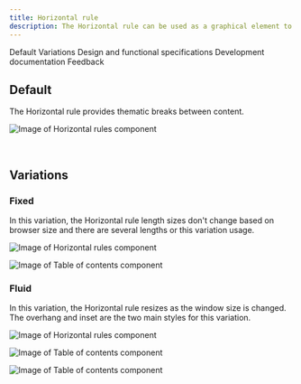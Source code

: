 ```yaml
---
title: Horizontal rule
description: The Horizontal rule can be used as a graphical element to add structure, introduce breaks in the content, or delineate pieces of information.
---
```



<ComponentDescription name="Horizontal rule" type="ui" />

<AnchorLinks>

<AnchorLink>Default</AnchorLink>
<AnchorLink>Variations</AnchorLink>
<AnchorLink>Design and functional specifications</AnchorLink>
<AnchorLink>Development documentation</AnchorLink>
<AnchorLink>Feedback</AnchorLink>

</AnchorLinks>

## Default

The Horizontal rule provides thematic breaks between content.

<Row>
<Column colMd={8} colLg={8}>

![Image of Horizontal rules component](../../images/component/horizontal-rule/horizontal-rule-default.jpg)

</Column>
</Row>

<br />

## Variations

### Fixed

In this variation, the Horizontal rule length sizes don't change based on browser size and there are several lengths or this variation usage.

<Row>
<Column colMd={8} colLg={8}>

![Image of Horizontal rules component](../../images/component/horizontal-rule/horizontal-rule-fixed.jpg)

</Column>
</Row>

<Title>Use case</Title>

![Image of Table of contents component](../../images/component/horizontal-rule/horizontal-rule-fixed-use-case.jpg)

### Fluid

In this variation, the Horizontal rule resizes as the window size is changed. The overhang and inset are the two main styles for this variation.

<Row>
<Column colMd={8} colLg={8}>

![Image of Horizontal rules component](../../images/component/horizontal-rule/horizontal-rule-fluid.jpg)

</Column>
</Row>

<Title>Use case</Title>

![Image of Table of contents component](../../images/component/horizontal-rule/horizontal-rule-fluid-use-case-01.jpg)

![Image of Table of contents component](../../images/component/horizontal-rule/horizontal-rule-fluid-use-case-02.jpg)

<ComponentFooter name="Horizontal rule" designLink="https://ibm.box.com/s/ladjc15eyxg61c5wqbshggm3e4zgrnp5" type="ui" />

